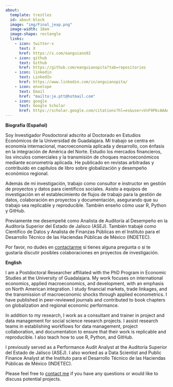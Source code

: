 ```yaml
---
about:
  template: trestles
  id: about-block
  image: "img/Final_jeap.png"
  image-width: 18em
  image-shape: rectangle
  links:
    - icon: twitter-x
      text: X
      href: https://x.com/eanguiano92
    - icon: github
      text: Github
      href: https://github.com/eanguianopita?tab=repositories
    - icon: linkedin
      text: LinkedIn
      href: https://www.linkedin.com/in/anguianopita/
    - icon: envelope
      text: Email
      href: "mailto:je.ptt@hotmail.com"  
    - icon: google
      text: Google Scholar
      href: https://scholar.google.com/citations?hl=es&user=VnF9P6cAAAAJ
---
```


::: {#about-block}


**Biografía (Español)**

Soy Investigador Posdoctoral adscrito al Doctorado en Estudios Económicos de la Universidad de Guadalajara. Mi trabajo se centra en economía internacional, macroeconomía aplicada y desarrollo, con énfasis en la integración de América del Norte. Estudio los mercados financieros, los vínculos comerciales y la transmisión de choques macroeconómicos mediante econometría aplicada. He publicado en revistas arbitradas y contribuido en capítulos de libro sobre globalización y desempeño económico regional.


Además de mi investigación, trabajo como consultor e instructor en gestión de proyectos y datos para científicos sociales. Asisto a equipos de investigación en el establecimiento de flujos de trabajo para la gestión de datos, colaboración en proyectos y documentación, asegurando que su trabajo sea replicable y reproducible. También enseño cómo usar R, Python y GitHub.

Previamente me desempeñé como Analista de Auditoría al Desempeño en la Auditoría Superior del Estado de Jalisco (ASEJ). También trabajé como Científico de Datos y Analista de Finanzas Públicas en el Instituto para el Desarrollo Técnico de las Haciendas Públicas de México (INDETEC).

Por favor, no dudes en [contactarme](mailto:javier.anguiano@cucea.udg.mx) si tienes alguna pregunta o si te gustaría discutir posibles colaboraciones en proyectos de investigación. 


**English**

I am a Postdoctoral Researcher affiliated with the PhD Program in Economic Studies at the University of Guadalajara. My work focuses on international economics, applied macroeconomics, and development, with an emphasis on North American integration. I study financial markets, trade linkages, and the transmission of macroeconomic shocks through applied econometrics. I have published in peer-reviewed journals and contributed to book chapters on globalization and regional economic performance.

In addition to my research, I work as a consultant and trainer in project and data management for social science research projects. I assist research teams in establishing workflows for data management, project collaboration, and documentation to ensure that their work is replicable and reproducible. I also teach how to use R, Python, and GitHub.

I previously served as a Performance Audit Analyst at the Auditoría Superior del Estado de Jalisco (ASEJ). I also worked as a Data Scientist and Public Finance Analyst at the Instituto para el Desarrollo Técnico de las Haciendas Públicas de México (INDETEC).


Please feel free to [contact me](mailto:javier.anguiano@cucea.udg.mx) if you have any questions or would like to discuss potential projects.

:::